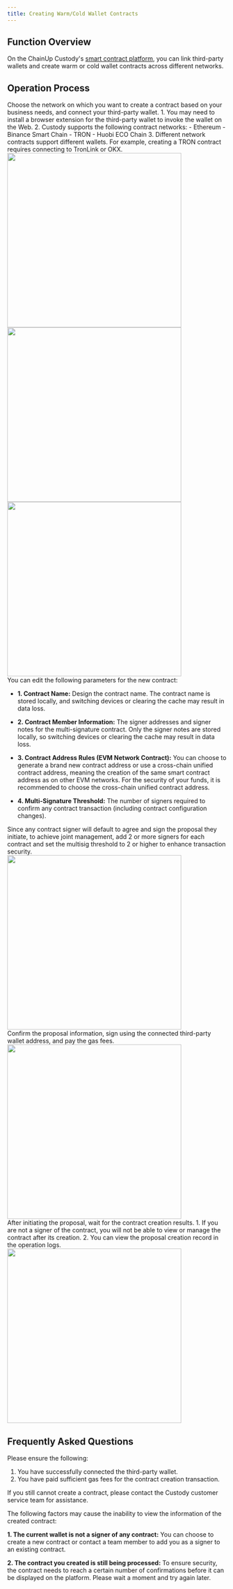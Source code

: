 ```yaml
---
title: Creating Warm/Cold Wallet Contracts
---
```




## Function Overview

On the ChainUp Custody's [smart contract platform](http://cold.chainup.com), you can link third-party wallets and create warm or cold wallet contracts across different networks.



## Operation Process

<Steps>

<Step title="Select Network and Connect Wallet">
Choose the network on which you want to create a contract based on your business needs, and connect your third-party wallet.

<Tip>
1. You may need to install a browser extension for the third-party wallet to invoke the wallet on the Web.
2. Custody supports the following contract networks:
   - Ethereum
   - Binance Smart Chain
   - TRON
   - Huobi ECO Chain
3. Different network contracts support different wallets. For example, creating a TRON contract requires connecting to TronLink or OKX.
</Tip>

<div className="w-full flex items-center justify-center">
    <CardGroup cols={3}>
    <img src="/images/user-guide/startcreatecontracten.png" width="400"/>
    <img src="/images/user-guide/selectwalleten.jpeg" width="400"/>
    <img src="/images/user-guide/contractlisten.jpeg" width="400"/>
    </CardGroup>
</div>





</Step>

<Step title="Edit Contract Content">
You can edit the following parameters for the new contract:

* **1. Contract Name:** Design the contract name. The contract name is stored locally, and switching devices or clearing the cache may result in data loss.

* **2. Contract Member Information:** The signer addresses and signer notes for the multi-signature contract. Only the signer notes are stored locally, so switching devices or clearing the cache may result in data loss.

* **3. Contract Address Rules (EVM Network Contract):** You can choose to generate a brand new contract address or use a cross-chain unified contract address, meaning the creation of the same smart contract address as on other EVM networks. For the security of your funds, it is recommended to choose the cross-chain unified contract address.

* **4. Multi-Signature Threshold:** The number of signers required to confirm any contract transaction (including contract configuration changes).



<Note>
Since any contract signer will default to agree and sign the proposal they initiate, to achieve joint management, add 2 or more signers for each contract and set the multisig threshold to 2 or higher to enhance transaction security.
</Note>

<div className="w-full flex items-center justify-center">
    <img src="/images/user-guide/designcontracten.jpeg" width="400"/>
</div>


</Step>

<Step title="Initiate Contract Transaction">
Confirm the proposal information, sign using the connected third-party wallet address, and pay the gas fees.

<div className="w-full flex items-center justify-center">
    <img src="/images/user-guide/createcontractsignen.jpeg" width="400"/>
</div>


</Step>

<Step title="Execute">
After initiating the proposal, wait for the contract creation results.

<Tip>
1. If you are not a signer of the contract, you will not be able to view or manage the contract after its creation.
2. You can view the proposal creation record in the operation logs.
</Tip>

<div className="w-full flex items-center justify-center">
    <img src="/images/user-guide/waitingcreatiionen.jpeg" width="400"/>
</div>




</Step>

</Steps>




## Frequently Asked Questions

<Accordion title="Why Can't I Create a Contract?">
Please ensure the following:

1. You have successfully connected the third-party wallet.
2. You have paid sufficient gas fees for the contract creation transaction.

If you still cannot create a contract, please contact the Custody customer service team for assistance.
</Accordion>

<Accordion title="Why can't I view the contract I've created?">
The following factors may cause the inability to view the information of the created contract:

**1. The current wallet is not a signer of any contract:** You can choose to create a new contract or contact a team member to add you as a signer to an existing contract.

**2. The contract you created is still being processed:**  To ensure security, the contract needs to reach a certain number of confirmations before it can be displayed on the platform. Please wait a moment and try again later.

</Accordion>
